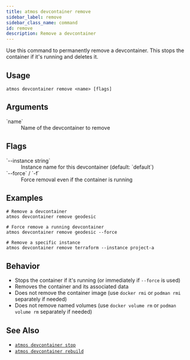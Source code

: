 ```yaml
---
title: atmos devcontainer remove
sidebar_label: remove
sidebar_class_name: command
id: remove
description: Remove a devcontainer
---
```


<Intro>
Use this command to permanently remove a devcontainer. This stops the container if it's running and deletes it.
</Intro>

<Screengrab title="atmos devcontainer remove --help" slug="atmos-devcontainer-remove--help" />

## Usage

```shell
atmos devcontainer remove <name> [flags]
```

## Arguments

<dl>
  <dt>`name`</dt>
  <dd>Name of the devcontainer to remove</dd>
</dl>

## Flags

<dl>
  <dt>`--instance string`</dt>
  <dd>Instance name for this devcontainer (default: `default`)</dd>

  <dt>`--force` / `-f`</dt>
  <dd>Force removal even if the container is running</dd>
</dl>

## Examples

```shell
# Remove a devcontainer
atmos devcontainer remove geodesic

# Force remove a running devcontainer
atmos devcontainer remove geodesic --force

# Remove a specific instance
atmos devcontainer remove terraform --instance project-a
```

## Behavior

- Stops the container if it's running (or immediately if `--force` is used)
- Removes the container and its associated data
- Does not remove the container image (use `docker rmi` or `podman rmi` separately if needed)
- Does not remove named volumes (use `docker volume rm` or `podman volume rm` separately if needed)

## See Also

- [`atmos devcontainer stop`](/cli/commands/devcontainer/stop)
- [`atmos devcontainer rebuild`](/cli/commands/devcontainer/rebuild)
